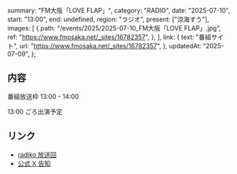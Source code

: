   summary: "FM大阪「LOVE FLAP」",
  category: "RADIO",
  date: "2025-07-10",
  start: "13:00",
  end: undefined,
  region: "ラジオ",
  present: ["涼海すう"],
  images: [
    {
      path: "/events/2025/2025-07-10_FM大阪「LOVE FLAP」.jpg",
      ref: "https://www.fmosaka.net/_sites/16782357",
    },
  ],
  link: {
    text: "番組サイト",
    url: "https://www.fmosaka.net/_sites/16782357",
  },
  updatedAt: "2025-07-09",
};

## 内容

番組放送枠 13:00 - 14:00

13:00 ごろ出演予定

## リンク

- [radiko 放送回](https://radiko.jp/share/?sid=FMO&t=20250710130000)
- [公式 X 告知](https://x.com/takanenofficial/status/1942871358289195370)
